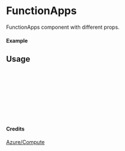 
<Meta of={FunctionApps} title="Azure/Compute/FunctionApps" />

# FunctionApps

FunctionApps component with different props.

#### Example

<Canvas of={FunctionApps.Primary} />

## Usage

```ts
import { FunctionApps } from "yadl-ui";

const Example = () => {
  return (
      <FunctionApps />
  );
};

export default Example;
```

#### Credits
[Azure/Compute](https://learn.microsoft.com/en-us/azure/architecture/icons/)
